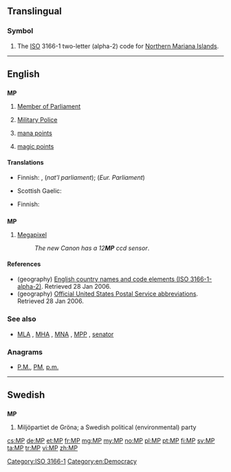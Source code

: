 {{also|mp|Mp|.mp}}
==Translingual==

===Symbol===
{{head|mul|symbol}}

# The [[ISO]] 3166-1 two-letter (alpha-2) code for [[Northern Mariana Islands]].

[[Category:ISO 3166-1]]

----

==English==
{{wikipedia}}

==={{initialism-old|en}}===
'''MP'''

# [[Member of Parliament]]
# {{context|military|lang=en}} [[military police|Military Police]]
# {{context|gaming|lang=en}} [[mana points]]
# {{context|gaming|lang=en}} [[magic points]]

====Translations====
{{trans-top|Member of Parliament}}
* Finnish: {{t-|fi|kansaned.}}, {{t-|fi|kans.ed.}} (''nat'l parliament''); {{t+|fi|MEP}} (''Eur. Parliament'')
{{trans-mid}}
* Scottish Gaelic: {{t-|gd|BP}}
{{trans-bottom}}

{{trans-top|Military Police}}
* Finnish: {{t-|fi|SP}}
{{trans-mid}}
{{trans-bottom}}

==={{abbreviation-old|en}}===
'''MP'''

# [[megapixel|Megapixel]]
#: ''The new Canon has a 12'''MP''' ccd sensor''.

====References====
* (geography) [http://www.iso.ch/iso/en/prods-services/iso3166ma/02iso-3166-code-lists/list-en1.html English country names and code elements (ISO 3166-1-alpha-2)]. Retrieved 28 Jan 2006.
* (geography) [http://www.usps.com/ncsc/lookups/abbreviations.html Official United States Postal Service abbreviations]. Retrieved 28 Jan 2006.

===See also===
* {{sense|parliament}} [[MLA]] , [[MHA]] , [[MNA]] , [[MPP]] , [[senator]]

===Anagrams===
* [[P.M.#English|P.M.]], [[PM#English|PM]], [[p.m.#English|p.m.]]

[[Category:en:Democracy]]

----

==Swedish==

==={{initialism-old|sv}}===
'''MP'''

# Miljöpartiet de Gröna; a Swedish political (environmental) party

[[cs:MP]]
[[de:MP]]
[[et:MP]]
[[fr:MP]]
[[mg:MP]]
[[my:MP]]
[[no:MP]]
[[pl:MP]]
[[pt:MP]]
[[fi:MP]]
[[sv:MP]]
[[ta:MP]]
[[tr:MP]]
[[vi:MP]]
[[zh:MP]]